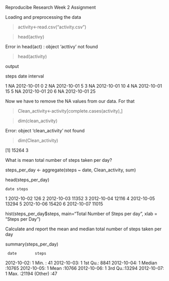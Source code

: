 
Reproducibe Research Week 2 Assignment

Loading and preprocessing the data

>activity<-read.csv("activity.csv")

>head(activy)

Error in head(act) : object 'acttivy' not found

>head(activity)

output

steps date interval

1 NA 2012-10-01 0
2 NA 2012-10-01 5
3 NA 2012-10-01 10
4 NA 2012-10-01 15
5 NA 2012-10-01 20
6 NA 2012-10-01 25

Now we have to remove the NA values from our data. For that

>Clean_activity<-activity[complete.cases(activity),]

>dim(clean_activity)

Error: object 'clean_activity' not found

>dim(Clean_activity)

[1] 15264 3

What is mean total number of steps taken per day?

steps_per_day <- aggregate(steps ~ date, Clean_activity, sum)

head(steps_per_day)

    date steps
1 2012-10-02 126 2 2012-10-03 11352 3 2012-10-04 12116 4 2012-10-05 13294 5 2012-10-06 15420 6 2012-10-07 11015

hist(steps_per_day$steps, main="Total Number of Steps per day", xlab = "Steps per Day")

Calculate and report the mean and median total number of steps taken per day

summary(steps_per_day)

     date        steps      
2012-10-02: 1 Min. : 41
2012-10-03: 1 1st Qu.: 8841
2012-10-04: 1 Median :10765
2012-10-05: 1 Mean :10766
2012-10-06: 1 3rd Qu.:13294
2012-10-07: 1 Max. :21194
(Other) :47
